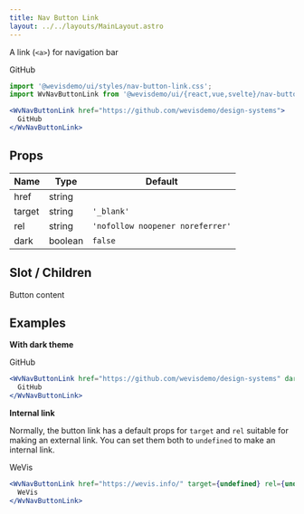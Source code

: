 ```yaml
---
title: Nav Button Link
layout: ../../layouts/MainLayout.astro
---
```



A link (`<a>`) for navigation bar

<div class="not-prose component-preview">
  <WvNavButtonLink href="https://github.com/wevisdemo/design-systems">
    GitHub
  </WvNavButtonLink>
</div>

```jsx
import '@wevisdemo/ui/styles/nav-button-link.css';
import WvNavButtonLink from '@wevisdemo/ui/{react,vue,svelte}/nav-button-link';
```

```jsx
<WvNavButtonLink href="https://github.com/wevisdemo/design-systems">
  GitHub
</WvNavButtonLink>
```

## Props

| Name   | Type    | Default                          |
| ------ | ------- | -------------------------------- |
| href   | string  |                                  |
| target | string  | `'_blank'`                       |
| rel    | string  | `'nofollow noopener noreferrer'` |
| dark   | boolean | `false`                          |

## Slot / Children

Button content

## Examples

**With dark theme**

<div class="not-prose component-preview-dark">
  <WvNavButtonLink href="https://github.com/wevisdemo/design-systems" dark>
    GitHub
  </WvNavButtonLink>
</div>

```jsx
<WvNavButtonLink href="https://github.com/wevisdemo/design-systems" dark>
  GitHub
</WvNavButtonLink>
```

**Internal link**

Normally, the button link has a default props for `target` and `rel` suitable
for making an external link. You can set them both to `undefined` to make an
internal link.

<div class="not-prose component-preview">
  <WvNavButtonLink href="https://wevis.info/" target="" rel="">
    WeVis
  </WvNavButtonLink>
</div>

```jsx
<WvNavButtonLink href="https://wevis.info/" target={undefined} rel={undefined}>
  WeVis
</WvNavButtonLink>
```
